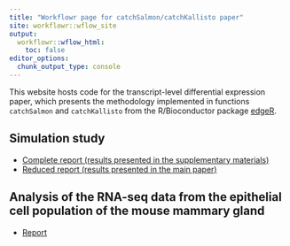 ```yaml
---
title: "Workflowr page for catchSalmon/catchKallisto paper"
site: workflowr::wflow_site
output:
  workflowr::wflow_html:
    toc: false
editor_options:
  chunk_output_type: console
---
```


This website hosts code for the transcript-level differential expression paper, which presents the methodology implemented in functions `catchSalmon` and `catchKallisto` from the R/Bioconductor package [edgeR](https://bioconductor.org/packages/release/bioc/html/edgeR.html).

## Simulation study

* [Complete report (results presented in the supplementary materials)](simulation-complete.html)
* [Reduced report (results presented in the main paper)](simulation-paper.html)
  
## Analysis of the RNA-seq data from the epithelial cell population of the mouse mammary gland

* [Report](mouse.html)
